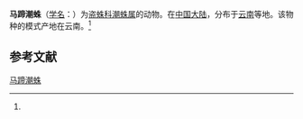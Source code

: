 {{Speciesbox
| name = 马蹄潮蛛
| status = 
| status_system = 
| image = 
| genus = Hygropoda
| species = hippocrepiforma
| authority = (Wang, 1993)<ref name='id13969'>{{cite web| url =http://www.bioinfo.cn/db05/BjdwSpecies.php?action=view&id=13969| title =马蹄潮蛛| work =《中国动物物种编目数据库》| publisher =中国科学院微生物研究所| author =中国科学院动物研究所| accessdate =2009-04-28| deadurl =yes| archiveurl =https://web.archive.org/web/20160305043107/http://www.bioinfo.cn/db05/BjdwSpecies.php?action=view&id=13969| archivedate =2016-03-05}}</ref>
}}

'''马蹄潮蛛'''（[[学名|学名]]：{{lang|la|''Hygropoda hippocrepiforma''}}）为[[盗蛛科|盗蛛科]][[潮蛛属|潮蛛属]]的动物。在[[中国大陆|中国大陆]]，分布于[[云南|云南]]等地。该物种的模式产地在云南。<ref name='id13969'/>

== 参考文献 ==
{{reflist}}

{{Wikispecies|Hygropoda hippocrepiforma}}

[[Category:潮蛛属|马蹄潮蛛]]


{{蜘蛛小作品}}